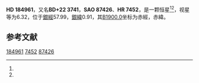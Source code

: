 {{Starbox begin
| name = HD 184961
}}
{{Starbox observe
| epoch = [[J2000.0|J2000.0]]
| constell = {{星座名待查}}<ref name=SIMBAD>{{cite web
 | url=http://simbad.u-strasbg.fr/simbad/sim-id?Ident=HR+7452
 | title =Pulsating variable Star
 | publisher=Centre de Données astronomiques de Strasbourg
 | work=SIMBAD
 | accessdate=2012-07-13}}</ref><ref name=DATA>{{cite web
 | url=http://vizier.u-strasbg.fr/viz-bin/VizieR-5?-out.add=.&-source=5050&-corr=PK=HR&-out.max=9999&HR=7452
 | title=VizieR Detailed Page
 | accessdate=2012-07-13
 | archive-date=2016-03-04
 | archive-url=https://web.archive.org/web/20160304211541/http://vizier.u-strasbg.fr/viz-bin/VizieR-5?-out.add=.&-source=5050&-corr=PK=HR&-out.max=9999&HR=7452
 | dead-url=no
 }}</ref>
| 星官 = 
| ra = {{RA|19|36|8.3}}<ref name=SIMBAD /><ref name=DATA />
| dec = {{DEC|+22|35|9}}<ref name=SIMBAD /><ref name=DATA />
| appmag_v = 6.32<ref name=SIMBAD /><ref name=DATA />
}}
{{Starbox character
| class = B9pSi:Cr:<ref name=SIMBAD /><ref name=DATA />
| b-v = -0.07<ref name=SIMBAD /><ref name=DATA />
| u-b = -0.28<ref name=SIMBAD /><ref name=DATA />
| r-i = <ref name=SIMBAD /><ref name=DATA />
| variable = 
}}
{{Starbox astrometry
| radial_v = -0.28
| prop_mo_ra = -23
| parallax = 
| p_error = 
}}
{{Starbox catalog
| names =BD+22 3741，[[SAO星表|SAO]] 87426，[[HD星表|HD]] 184961，[[HR星表|HR]] 7452}}
{{Starbox reference |Simbad=HR+7452}}
{{Starbox end}}

'''HD 184961'''，又名'''BD+22 3741'''，'''SAO 87426'''、'''HR 7452'''，是一颗恒星<ref name=SIMBAD /><ref name=DATA />，视星等为6.32，位于[[銀道座標系|銀經]]57.99，[[銀道座標系|銀緯]]0.91，其[[B1900.0|B1900.0]]坐标为赤經{{RA|19|31|51.6}}，赤緯{{DEC|+22|0.91|50}}。

== 参考文献 ==
{{reflist}}

{{star-stub}}

[[Category:HD和HDE天體|184961]]
[[Category:HR天體|7452]]
[[Category:SAO天體|87426]]